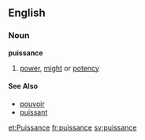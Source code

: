 ==English==
===Noun===
'''puissance'''
# [[power]], [[might]] or [[potency]]
====See Also====
* [[pouvoir]]
* [[puissant]]

[[et:Puissance]]
[[fr:puissance]]
[[sv:puissance]]